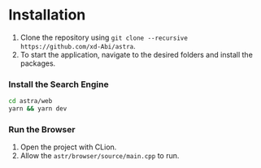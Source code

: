# Installation

1. Clone the repository using `git clone --recursive https://github.com/xd-Abi/astra`.
2. To start the application, navigate to the desired folders and install the packages.

### Install the Search Engine

```sh
cd astra/web
yarn && yarn dev
```

### Run the Browser

1. Open the project with CLion.
2. Allow the `astr/browser/source/main.cpp` to run.
